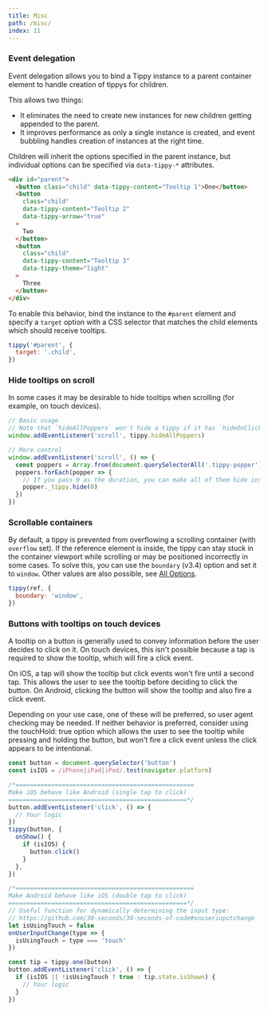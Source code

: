 ```yaml
---
title: Misc
path: /misc/
index: 11
---
```



### Event delegation

Event delegation allows you to bind a Tippy instance to a parent container
element to handle creation of tippys for children.

This allows two things:

- It eliminates the need to create new instances for new children getting
  appended to the parent.
- It improves performance as only a single instance is created, and event
  bubbling handles creation of instances at the right time.

Children will inherit the options specified in the parent instance, but
individual options can be specified via `data-tippy-*` attributes.

<!-- prettier-ignore -->
```html
<div id="parent">
  <button class="child" data-tippy-content="Tooltip 1">One</button>
  <button 
    class="child" 
    data-tippy-content="Tooltip 2"
    data-tippy-arrow="true"
  >
    Two
  </button>
  <button 
    class="child" 
    data-tippy-content="Tooltip 3" 
    data-tippy-theme="light"
  >
    Three
  </button>
</div>
```

To enable this behavior, bind the instance to the `#parent` element and specify
a `target` option with a CSS selector that matches the child elements which
should receive tooltips.

```js
tippy('#parent', {
  target: '.child',
})
```

<Demo>
  <EventDelegation />
</Demo>

### Hide tooltips on scroll

In some cases it may be desirable to hide tooltips when scrolling (for example,
on touch devices).

```js
// Basic usage
// Note that `hideAllPoppers` won't hide a tippy if it has `hideOnClick: false`
window.addEventListener('scroll', tippy.hideAllPoppers)

// More control
window.addEventListener('scroll', () => {
  const poppers = Array.from(document.querySelectorAll('.tippy-popper'))
  poppers.forEach(popper => {
    // If you pass 0 as the duration, you can make all of them hide instantly
    popper._tippy.hide(0)
  })
})
```

### Scrollable containers

By default, a tippy is prevented from overflowing a scrolling container (with
`overflow` set). If the reference element is inside, the tippy can stay stuck in
the container viewport while scrolling or may be positioned incorrectly in some
cases. To solve this, you can use the `boundary` (v3.4) option and set it to
`window`. Other values are also possible, see [All Options](/all-options).

```js
tippy(ref, {
  boundary: 'window',
})
```

### Buttons with tooltips on touch devices

A tooltip on a button is generally used to convey information before the user
decides to click on it. On touch devices, this isn't possible because a tap is
required to show the tooltip, which will fire a click event.

On iOS, a tap will show the tooltip but click events won't fire until a second
tap. This allows the user to see the tooltip before deciding to click the
button. On Android, clicking the button will show the tooltip and also fire a
click event.

Depending on your use case, one of these will be preferred, so user agent
checking may be needed. If neither behavior is preferred, consider using the
touchHold: true option which allows the user to see the tooltip while pressing
and holding the button, but won't fire a click event unless the click appears to
be intentional.

```js
const button = document.querySelector('button')
const isIOS = /iPhone|iPad|iPod/.test(navigator.platform)

/*==================================================
Make iOS behave like Android (single tap to click)
==================================================*/
button.addEventListener('click', () => {
  // Your logic
})
tippy(button, {
  onShow() {
    if (isIOS) {
      button.click()
    }
  },
})

/*==================================================
Make Android behave like iOS (double tap to click)
==================================================*/
// Useful function for dynamically determining the input type:
// https://github.com/30-seconds/30-seconds-of-code#onuserinputchange
let isUsingTouch = false
onUserInputChange(type => {
  isUsingTouch = type === 'touch'
})

const tip = tippy.one(button)
button.addEventListener('click', () => {
  if (isIOS || !isUsingTouch ? true : tip.state.isShown) {
    // Your logic
  }
})
```
